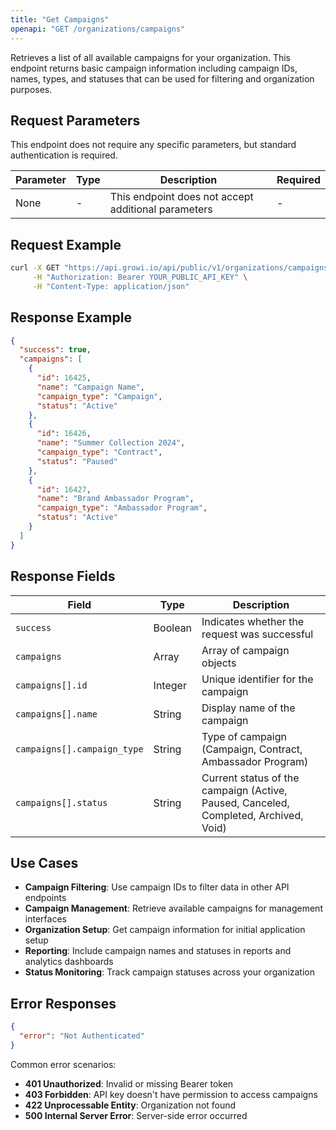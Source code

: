 ```yaml
---
title: "Get Campaigns"
openapi: "GET /organizations/campaigns"
---
```


Retrieves a list of all available campaigns for your organization. This endpoint returns basic campaign information including campaign IDs, names, types, and statuses that can be used for filtering and organization purposes.

## Request Parameters

This endpoint does not require any specific parameters, but standard authentication is required.

| Parameter | Type | Description                                         | Required |
| --------- | ---- | --------------------------------------------------- | -------- |
| None      | -    | This endpoint does not accept additional parameters | -        |

## Request Example

```bash
curl -X GET "https://api.growi.io/api/public/v1/organizations/campaigns" \
     -H "Authorization: Bearer YOUR_PUBLIC_API_KEY" \
     -H "Content-Type: application/json"
```

## Response Example

```json
{
  "success": true,
  "campaigns": [
    {
      "id": 16425,
      "name": "Campaign Name",
      "campaign_type": "Campaign",
      "status": "Active"
    },
    {
      "id": 16426,
      "name": "Summer Collection 2024",
      "campaign_type": "Contract",
      "status": "Paused"
    },
    {
      "id": 16427,
      "name": "Brand Ambassador Program",
      "campaign_type": "Ambassador Program",
      "status": "Active"
    }
  ]
}
```

## Response Fields

| Field                      | Type    | Description                                    |
| -------------------------- | ------- | ---------------------------------------------- |
| `success`                  | Boolean | Indicates whether the request was successful   |
| `campaigns`                | Array   | Array of campaign objects                      |
| `campaigns[].id`           | Integer | Unique identifier for the campaign             |
| `campaigns[].name`         | String  | Display name of the campaign                   |
| `campaigns[].campaign_type`| String  | Type of campaign (Campaign, Contract, Ambassador Program) |
| `campaigns[].status`       | String  | Current status of the campaign (Active, Paused, Canceled, Completed, Archived, Void) |

## Use Cases

- **Campaign Filtering**: Use campaign IDs to filter data in other API endpoints
- **Campaign Management**: Retrieve available campaigns for management interfaces
- **Organization Setup**: Get campaign information for initial application setup
- **Reporting**: Include campaign names and statuses in reports and analytics dashboards
- **Status Monitoring**: Track campaign statuses across your organization

## Error Responses

```json
{
  "error": "Not Authenticated"
}
```

Common error scenarios:

- **401 Unauthorized**: Invalid or missing Bearer token
- **403 Forbidden**: API key doesn't have permission to access campaigns
- **422 Unprocessable Entity**: Organization not found
- **500 Internal Server Error**: Server-side error occurred

